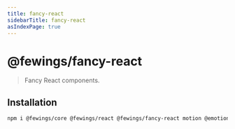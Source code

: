 ```yaml
---
title: fancy-react
sidebarTitle: fancy-react
asIndexPage: true
---
```


# @fewings/fancy-react

> Fancy React components.

## Installation

```sh npm2yarn
npm i @fewings/core @fewings/react @fewings/fancy-react motion @emotion/react
```
